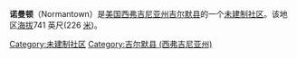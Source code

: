 '''诺曼顿'''（Normantown）是[[美国|美国]][[西弗吉尼亚州|西弗吉尼亚州]][[吉尔默县_(西弗吉尼亚州)|吉尔默县]]的一个[[未建制社区|未建制社区]]。该地区[[海拔|海拔]]741 英尺(226 [[米_(單位)|米]])。
{{模板:吉尔默县 (西弗吉尼亚州)}}
{{WestVirginia-stub}}
{{coord|38|51|06|N|80|56|11|W|type:city_region:US-WV_source:GNIS-enwiki|display=title}}

[[Category:未建制社区|Category:未建制社区]]
[[Category:吉尔默县_(西弗吉尼亚州)|Category:吉尔默县 (西弗吉尼亚州)]]